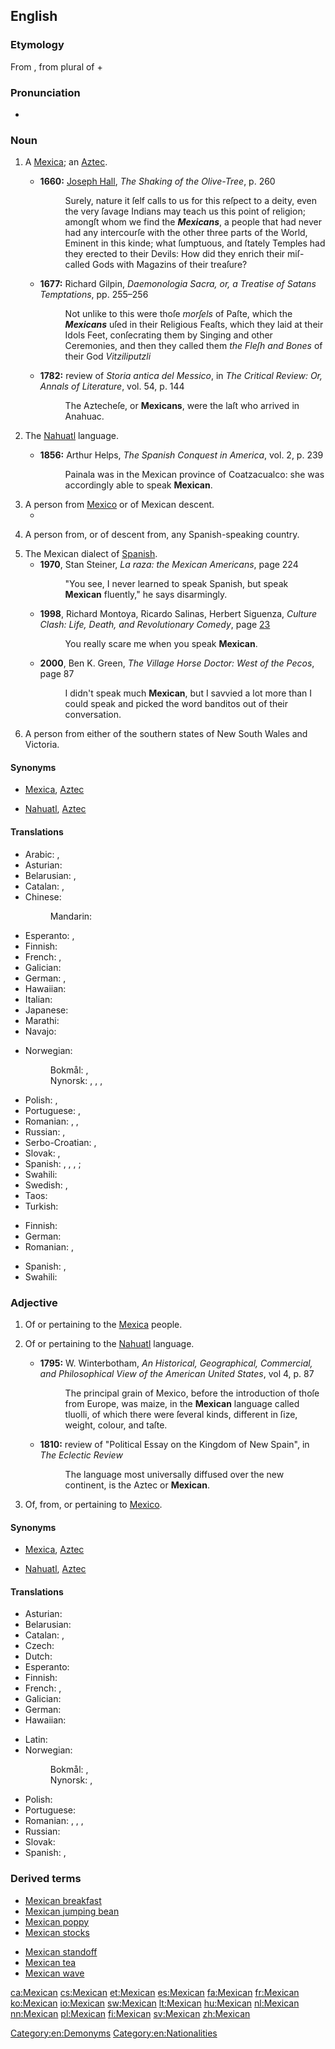 {{wikipedia}}
{{also|mexican}}
==English==

===Etymology===
From {{etyl|es|en}} {{term|Mexicano|lang=es}}, from {{etyl|nah|en}} {{term|Mexihcah|Mēxihcah|lang=nah}} plural of {{term|Mexihcatl|Mēxihcatl|a [[Mexica]]|lang=nah}} + {{term|-ano||[[-an]]|lang=es}}

===Pronunciation===
* {{IPA|/ˈmɛks.ɪ.kən/|lang=en}}

===Noun===
{{en-noun}}

# {{context|obsolete|lang=en}} A [[Mexica]]; an [[Aztec]].
#* '''1660:''' [[w:Joseph Hall (bishop)|Joseph Hall]], ''The Shaking of the Olive-Tree'', p. 260
#*: Surely, nature it ſelf calls to us for this reſpect to a deity, even the very ſavage Indians may teach us this point of religion; amongſt whom we find the '''''Mexicans''''', a people that had never had any intercourſe with the other three parts of the World, Eminent in this kinde; what ſumptuous, and ſtately Temples had they erected to their Devils: How did they enrich their miſ-called Gods with Magazins of their treaſure?
#* '''1677:''' Richard Gilpin, ''Daemonologia Sacra, or, a Treatise of Satans Temptations'', pp. 255&ndash;256
#*: Not unlike to this were thoſe ''morſels'' of Paſte, which the '''''Mexicans''''' uſed in their Religious Feaſts, which they laid at their Idols Feet, conſecrating them by Singing and other Ceremonies, and then they called them ''the Fleſh and Bones'' of their God ''Vitziliputzli''
#* '''1782:''' review of ''Storia antica del Messico'', in ''The Critical Review: Or, Annals of Literature'', vol. 54, p. 144
#*: The Aztecheſe, or '''Mexicans''', were the laſt who arrived in Anahuac.
# {{context|obsolete|lang=en}} The [[Nahuatl]] language.
#* '''1856:''' Arthur Helps, ''The Spanish Conquest in America'', vol. 2, p. 239
#*: Painala was in the Mexican province of Coatzacualco: she was accordingly able to speak '''Mexican'''.
# A person from [[Mexico]] or of Mexican descent.
#* {{quote-news
|year=2011
|date=October 15
|author=Phil McNulty
|title=Liverpool   1 - 1   Man Utd
|work=BBC Sport
|url=http://news.bbc.co.uk/sport2/hi/football/15225853.stm
|page=
|passage=The '''Mexican''' levelled nine minutes from time after Steven Gerrard, making his first start since undergoing groin surgery in April, put Liverpool ahead with a 68th-minute free-kick.}}
# {{context|US|slang|offensive|lang=en}} A person from, or of descent from, any Spanish-speaking country.
# The Mexican dialect of [[Spanish]].
#* '''1970''', Stan Steiner, ''La raza: the Mexican Americans'', page 224
#*: "You see, I never learned to speak Spanish, but speak '''Mexican''' fluently," he says disarmingly.
#* '''1998''', Richard Montoya, Ricardo Salinas, Herbert Siguenza, ''Culture Clash: Life, Death, and Revolutionary Comedy'', page [http://books.google.com/books?id=-1KilWXcLOQC&pg=PA23&dq=speak+mexican&lr=&ei=vAi4SMWIHIHaygSZ_pzHBA&sig=ACfU3U2yOrvwXAizs7qPJEcGcBBdfonzEw 23]
#*: You really scare me when you speak '''Mexican'''.
#* '''2000''', Ben K. Green, ''The Village Horse Doctor: West of the Pecos'', page 87
#*: I didn't speak much '''Mexican''', but I savvied a lot more than I could speak and picked the word banditos out of their conversation.
# {{context|Australia|slang|Queensland|lang=en}} A person from either of the southern states of New South Wales and Victoria.

====Synonyms====
* {{sense|Mexica}} [[Mexica]], [[Aztec]]
* {{sense|language}} [[Nahuatl]], [[Aztec]]

====Translations====
{{trans-see|Mexica|[[Mexica]]}}

{{trans-see|Nahuatl language|[[Nahuatl]]}}

{{trans-top|person from Mexico or of Mexican descent}}
* Arabic: {{t|ar|مكسيكي|m|tr=maksikiy}}, {{t|ar|مكسيكية|f|tr=maksikíyya}}
* Asturian: {{t+|ast|mexicanu|m}}
* Belarusian: {{t|be|мексіка́нец|m|sc=Cyrl}}, {{t|be|мексіка́нка|f|sc=Cyrl}}
* Catalan: {{t|ca|mexicà|m}}, {{t|ca|mexicana|f}}
* Chinese:
*: Mandarin: {{t+|cmn|墨西哥人|tr=Mòxīgērén|sc=Hani}}
* Esperanto: {{t|eo|meksikiano}}, {{t|eo|meksikianino}} {{qualifier|woman}}
* Finnish: {{t+|fi|meksikolainen}}
* French: {{t+|fr|Mexicain|m}}, {{t+|fr|Mexicaine|f}}
* Galician: {{t|gl|mexicano|m}}
* German: {{t+|de|Mexikaner|m}}, {{t+|de|Mexikanerin|f}}
* Hawaiian: {{t|haw|Mekiko}}
* Italian: {{t+|it|messicano}}
* Japanese: {{t|ja|メキシコ人|tr=Mekishiko-jin}}
* Marathi: {{t|mr|मेक्सिकन|tr=meksikana|sc=Deva}}
* Navajo: {{t|nv|Naakáí dinéʼiʼ}}
{{trans-mid}}
* Norwegian:
*: Bokmål: {{t|nb|mexicaner|m}}, {{t|nb|meksikaner|m}}
*: Nynorsk: {{t+|nn|mexican|m}}, {{t+|nn|mexicanar|m}}, {{t+|nn|meksikan|m}}, {{t+|nn|meksikanar|m}}
* Polish: {{t+|pl|Meksykanin|m}}, {{t+|pl|Meksykanka|f}}
* Portuguese: {{t+|pt|mexicano|m}}, {{t|pt|mexicana|f}}
* Romanian: {{t+|ro|mexican|m}}, {{t+|ro|mexicană|f}}, {{t|ro|mexicancă|f}}
* Russian: {{t+|ru|мексиканец|m|tr=meksikánec}}, {{t+|ru|мексиканка|f|tr=meksikánka}}
* Serbo-Croatian: {{t+|sh|Meksikanac|m}}, {{t|sh|Meksikanka|f}}
* Slovak: {{t|sk|Mexičan|m}}, {{t|sk|Mexičanka|f}}
* Spanish: {{t+|es|mexicano}}, {{t+|es|mejicano|m}}, {{t+|es|mexicana}}, {{t|es|mejicana|f}}; {{t+|es|charro|m}}
* Swahili: {{t+|sw|Mmeksiko}}
* Swedish: {{qualifier|male or neutral}} {{t+|sv|mexikan|c}}, {{qualifier|female}} {{t+|sv|mexikanska|c}}
* Taos: {{t|twf|kwę́na}}
* Turkish: {{t+|tr|Meksikalı}}
{{trans-bottom}}

{{trans-top|Mexican dialect of Spanish}}
* Finnish: {{t|fi|meksikonespanja}}
* German: {{t|de|Mexikanisch|n}}
* Romanian: {{t+|ro|mexicană|f}}, {{t|ro|spaniolă mexicană|f}}
{{trans-mid}}
* Spanish: {{t+|es|mexicano}}, {{t+|es|mejicano|m}}
* Swahili: {{t|sw|Kimeksiko}}
{{trans-bottom}}

===Adjective===
{{en-adj}}

# {{context|obsolete|lang=en}} Of or pertaining to the [[Mexica]] people.
# {{context|obsolete|lang=en}} Of or pertaining to the [[Nahuatl]] language.
#* '''1795:''' W. Winterbotham, ''An Historical, Geographical, Commercial, and Philosophical View of the American United States'', vol 4, p. 87
#*: The principal grain of Mexico, before the introduction of thoſe from Europe, was maize, in the '''Mexican''' language called tluolli, of which there were ſeveral kinds, different in ſize, weight, colour, and taſte.
#* '''1810:''' review of "Political Essay on the Kingdom of New Spain", in ''The Eclectic Review''
#*: The language most universally diffused over the new continent, is the Aztec or '''Mexican'''.
# Of, from, or pertaining to [[Mexico]].

====Synonyms====
* {{sense|people}} [[Mexica]], [[Aztec]]
* {{sense|language}} [[Nahuatl]], [[Aztec]]

====Translations====
{{trans-see|of or pertaining to the Mexica people|[[Mexica]]}}

{{trans-see|of or pertaining to Nahuatl language|[[Nahuatl]]}}

{{trans-top|of or pertaining to Mexico}}
* Asturian: {{t+|ast|mexicanu}}
* Belarusian: {{t|be|мексіка́нскі|m|sc=Cyrl}}
* Catalan: {{t|ca|mexicà|m}}, {{t|ca|mexicana|f}}
* Czech: {{t+|cs|mexický|m}}
* Dutch: {{t+|nl|Mexicaans}}
* Esperanto: {{t|eo|meksikia}}
* Finnish: {{t+|fi|meksikolainen}}
* French: {{t+|fr|mexicain|m}}, {{t+|fr|mexicaine|f}}
* Galician: {{t|gl|mexicano}}
* German: {{t+|de|mexikanisch}}
* Hawaiian: {{t|haw|Mekiko}}
{{trans-mid}}
* Latin: {{t|la|Mexicanensis|m|f}}
* Norwegian:
*: Bokmål: {{t|nb|mexicansk}}, {{t|nb|meksikansk}}
*: Nynorsk: {{t+|nn|mexicansk}}, {{t+|nn|meksikansk}}
* Polish: {{t+|pl|meksykański|m}}
* Portuguese: {{t+|pt|mexicano}}
* Romanian: {{t+|ro|mexican|m}}, {{t+|ro|mexicană|f}}, {{t|ro|mexicani|m-p}}, {{t|ro|mexicane|f-p}}
* Russian: {{t+|ru|мексиканский|tr=meksikánskij}}
* Slovak: {{t|sk|mexický}}
* Spanish: {{t+|es|mexicano}}, {{t+|es|mejicano}}
{{trans-bottom}}

===Derived terms===
{{top2}}
* [[Mexican breakfast]]
* [[Mexican jumping bean]]
* [[Mexican poppy]]
* [[Mexican stocks]]
{{mid2}}
* [[Mexican standoff]]
* [[Mexican tea]]
* [[Mexican wave]]
{{bottom}}

[[Category:en:Demonyms]]
[[Category:en:Nationalities]]

[[ca:Mexican]]
[[cs:Mexican]]
[[et:Mexican]]
[[es:Mexican]]
[[fa:Mexican]]
[[fr:Mexican]]
[[ko:Mexican]]
[[io:Mexican]]
[[sw:Mexican]]
[[lt:Mexican]]
[[hu:Mexican]]
[[nl:Mexican]]
[[nn:Mexican]]
[[pl:Mexican]]
[[fi:Mexican]]
[[sv:Mexican]]
[[zh:Mexican]]